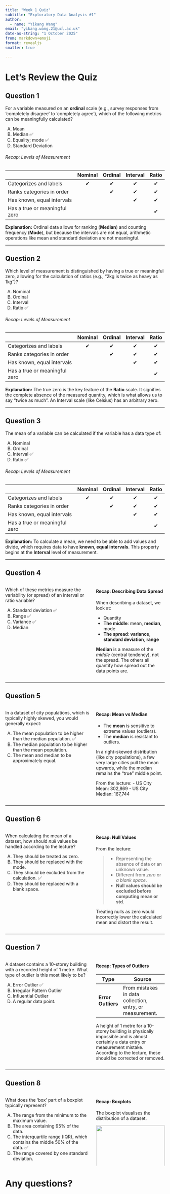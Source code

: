 ```yaml
---
title: "Week 1 Quiz"
subtitle: "Exploratory Data Analysis #1"
author: 
  - name: "Yikang Wang"
email: "yikang.wang.21@ucl.ac.uk"
date-as-string: "1 October 2025"
from: markdown+emoji
format: revealjs
smaller: true

---
```


# Let's Review the Quiz



## Question 1

For a variable measured on an **ordinal** scale (e.g., survey responses from 'completely disagree' to 'completely agree'), which of the following metrics can be meaningfully calculated?

A.  Mean
B.  Median ✅
C.  Equality; mode ✅
D.  Standard Deviation

###### Recap: Levels of Measurement

|                               | Nominal | Ordinal | Interval | Ratio |
| ----------------------------- | :-----: | :-----: | :------: | :---: |
| Categorizes and labels        |    ✔    |    ✔    |    ✔     |   ✔   |
| Ranks categories in order     |         |    ✔    |    ✔     |   ✔   |
| Has known, equal intervals    |         |         |    ✔     |   ✔   |
| Has a true or meaningful zero |         |         |          |   ✔   |

**Explanation:** Ordinal data allows for ranking (**Median**) and counting frequency (**Mode**), but because the intervals are not equal, arithmetic operations like mean and standard deviation are not meaningful.

---

## Question 2

Which level of measurement is distinguished by having a true or meaningful zero, allowing for the calculation of ratios (e.g., "2kg is twice as heavy as 1kg")?

A.  Nominal
B.  Ordinal
C.  Interval
D.  Ratio ✅

###### Recap: Levels of Measurement

|                               | Nominal | Ordinal | Interval | Ratio |
| ----------------------------- | :-----: | :-----: | :------: | :---: |
| Categorizes and labels        |    ✔    |    ✔    |    ✔     |   ✔   |
| Ranks categories in order     |         |    ✔    |    ✔     |   ✔   |
| Has known, equal intervals    |         |         |    ✔     |   ✔   |
| Has a true or meaningful zero |         |         |          |   ✔   |

**Explanation:** The true zero is the key feature of the **Ratio** scale. It signifies the complete absence of the measured quantity, which is what allows us to say "twice as much". An Interval scale (like Celsius) has an arbitrary zero.

---

## Question 3

The mean of a variable can be calculated if the variable has a data type of:

A.  Nominal
B.  Ordinal
C.  Interval ✅
D.  Ratio ✅

###### Recap: Levels of Measurement

|                               | Nominal | Ordinal | Interval | Ratio |
| ----------------------------- | :-----: | :-----: | :------: | :---: |
| Categorizes and labels        |    ✔    |    ✔    |    ✔     |   ✔   |
| Ranks categories in order     |         |    ✔    |    ✔     |   ✔   |
| Has known, equal intervals    |         |         |    ✔     |   ✔   |
| Has a true or meaningful zero |         |         |          |   ✔   |



**Explanation:** To calculate a mean, we need to be able to add values and divide, which requires data to have **known, equal intervals**. This property begins at the **Interval** level of measurement.

---

## Question 4

:::: {.columns}

::: {.column width="55%"}
Which of these metrics measure the variability (or spread) of an interval or ratio variable?

A.  Standard deviation ✅
B.  Range ✅
C.  Variance ✅
D.  Median
:::

::: {.column width="45%" .fragment}
#### Recap: Describing Data Spread

When describing a dataset, we look at:



-   Quantity
-   **The middle**: mean, **median**, mode
-   **The spread**: **variance**, **standard deviation**, **range**

**Median** is a measure of the *middle* (central tendency), not the spread. The others all quantify how spread out the data points are.
:::

::::

---

## Question 5

:::: {.columns}

::: {.column width="55%"}
In a dataset of city populations, which is typically highly skewed, you would generally expect:

A.  The mean population to be higher than the median population. ✅
B.  The median population to be higher than the mean population.
C.  The mean and median to be approximately equal.
:::

::: {.column width="45%" .fragment}
#### Recap: Mean vs Median

-   The **mean** is sensitive to extreme values (outliers).
-   The **median** is resistant to outliers.

In a right-skewed distribution (like city populations), a few very large cities pull the mean upwards, while the median remains the "true" middle point.

From the lecture:
-   US City Mean: 302,869
-   US City Median: 167,744
:::

::::

---

## Question 6

:::: {.columns}

::: {.column width="55%"}
When calculating the mean of a dataset, how should *null* values be handled according to the lecture?

A.  They should be treated as zero.
B.  They should be replaced with the mode.
C.  They should be excluded from the calculation. ✅
D.  They should be replaced with a blank space.
:::

::: {.column width="45%" .fragment}
#### Recap: Null Values

From the lecture:

> -   Representing the absence of data or an unknown value.
> -   Different from *zero* or *a blank space*.
> -   **Null values should be excluded before computing mean or std**.

Treating nulls as zero would incorrectly lower the calculated mean and distort the result.
:::

::::

---

## Question 7

:::: {.columns}

::: {.column width="55%"}
A dataset contains a 10-storey building with a recorded height of 1 metre. What type of outlier is this most likely to be?

A.  Error Outlier ✅
B.  Irregular Pattern Outlier
C.  Influential Outlier
D.  A regular data point.
:::

::: {.column width="45%" .fragment}
#### Recap: Types of Outliers

| Type               | Source                                                   |
| ------------------ | -------------------------------------------------------- |
| **Error Outliers** | From mistakes in data collection, entry, or measurement. |

A height of 1 metre for a 10-storey building is physically impossible and is almost certainly a data entry or measurement mistake. According to the lecture, these should be corrected or removed.
:::

::::

---

## Question 8

:::: {.columns}

::: {.column width="55%"}
What does the 'box' part of a boxplot typically represent?

A.  The range from the minimum to the maximum value.
B.  The area containing 95% of the data.
C.  The interquartile range (IQR), which contains the middle 50% of the data. ✅
D.  The range covered by one standard deviation.
:::

::: {.column width="45%" .fragment}
#### Recap: Boxplots
The boxplot visualises the distribution of a dataset.

![]({{< var module.web >}}/sessions/L1_images/Boxplot.jpg){width="100%"}

The **box** itself spans from the 1st quartile (Q1) to the 3rd quartile (Q3), representing the central 50% of the data.
:::

::::



# Any questions?